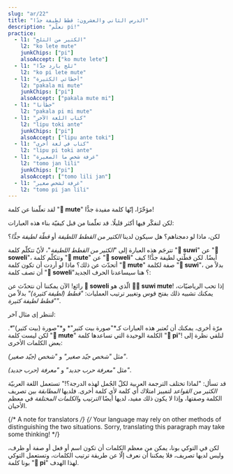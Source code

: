 ```yaml
---
slug: "ar/22"
title: "الدرس الثاني والعشرون: قطط لطيفة جدًا"
description: "تعلّم pi!"
practice:
  - l1: "الكثير من الثلج"
    l2: "ko lete mute"
    junkChips: ["pi"]
    alsoAccept: ["ko mute lete"]
  - l1: "ثلج بارد جدًّا"
    l2: "ko pi lete mute"
  - l1: "أخطائي الكثيرة"
    l2: "pakala mi mute"
    junkChips: ["pi"]
    alsoAccept: ["pakala mute mi"]
  - l1: "خطأنا"
    l2: "pakala pi mi mute"
  - l1: "كتاب اللغة الآخر"
    l2: "lipu toki ante"
    junkChips: ["pi"]
    alsoAccept: ["lipu ante toki"]
  - l1: "كتاب في لغة أخرى"
    l2: "lipu pi toki ante"
  - l1: "غرفة شخص ما الصغيرة"
    l2: "tomo jan lili"
    junkChips: ["pi"]
    alsoAccept: ["tomo lili jan"]
  - l1: "غرفة لشخص صغير"
    l2: "tomo pi jan lili"
---
```



لقد تعلّمنا عن كلمة "**󱤼 mute**" مؤخّرًا، إنّها كلمة مفيدة جدًّا!

لكن لنفكّر فيها أكثر قليلًا. قد تعلّمنا من قبل كيفيّة بناء هذه العبارات:

<List>
  <Word sl="soweli suwi" m="قطّة لطيفة" />
  <Word sl="soweli mute" m="قطط كثيرة" />
  <Word sl="suwi mute" m="لطيفة جدًّا" />
</List>

لكن، ماذا لو دمجناهم؟ هل سيكون لدينا *الكثير من القطط اللطيفة* أو *قطّة لطيفة جدًّا*؟

<List>
  <Word sl="soweli suwi mute" m="الكثير من القطط اللطيفة" />
</List>

تترجَم هذه العبارة إلى "*الكثير من القطط اللطيفة*"، لأنّ تتكلّم كلمة "**󱥦 suwi**" عن "**󱥢 soweli**"، وتتكلّم كلمة "**󱤼 mute**" عن "**󱥢 soweli**" أيضًا.
لكن قطّتي لطيفة جدًّا! كيف أتحدّث عن ذلك؟ ماذا لو أردت أن تكون كلمة "**󱤼 mute**" صفة لكلمة "**󱥦 suwi**"، بدلاً من أن تصف كلمة "**󱥢 soweli**"؟ 
هنا سيساعدنا الحرف الجديد:

<List>
  <Word sl="pi" m="حرف لجمع الصفات" />
  <Word sl="soweli pi suwi mute" m="قطّة لطيفة جدًّا" />
</List>

رائع! الآن يمكننا أن نتحدّث عن **󱥢 soweli** الّذي هو **󱥦󱤼 suwi mute**!
إذا تحب الرياضيّات، يمكنك تشبيه ذلك بفتح قوس وتغيير ترتيب العمليات: *"قطط (لطيفة كثيرة)"* بدلاً من *"قطط لطيفة كثيرة"*.

لننظر إى مثال آخر:

<List>
  <Word sl="sitelen tomo" m="صورة بيت" />
  <Word sl="sitelen mute" m="صُوَر" />
  <Word sl="tomo mute" m="بيوت" />
  <Word sl="sitelen tomo mute" m="صُوَر البيت" />
  <Word sl="sitelen pi tomo mute" m="صورة البيوت" />
</List>

مرّة أخرى، يمكنك أن تُعتبر هذه العبارات كـ*"صورة بيت كثير"* و*"صورة (بيت كثير)"*. 
لكن ليست كلمة "**󱤼 mute**" الكلمة الوحيدة التي تساعدها كلمة "**󱥍 pi**"! لنلقي نظرة إلى بعض الكلمات الأخرى:

<List>
  <Word sl="jan pona" m="شخص جيّد" />
  <Word sl="jan lili" m="شخص صغير" />
  <Word sl="pona lili" m="جيّد قليلاً" />
  <Word sl="jan pona lili" m="شخص صغير جيّد" />
  <Word sl="jan pi pona lili" m="شخص جيّد قليلاً" />
</List>

مثل *"شخص جيّد صغير"* و *"شخص (جيّد صغير)"*.

<List>
  <Word sl="sona utala" m="معرفة الحرب" />
  <Word sl="sona sin" m="معرفة جديدة" />
  <Word sl="utala sin" m="حرب جديد" />
  <Word sl="sona utala sin" m="معرفة حرب جديدة (المعرفة جديدة.)" />
  <Word sl="sona pi utala sin" m="معرفة حرب جديد (الحرب جديد.)" />
</List>

مثل *"معرفة حرب جديد"* و *"معرفة (حرب جديد)"*.

قد تسأل: "لماذا تختلف الترجمة العربية لكلّ الجُمل لهذه الدرجة؟!" تستعمل اللغة العربيّة *الكثير من القواعد* لتمييز امتلاك أي كلمة لأي كلمة أخرى. فلديها *المطابقة* بين تصريف الكلمة وصفتها، وإذا لا يكون ذلك مفيد، لديها أيضًا *الترتيب* و*الكلمات المختلفة* في معظم الأحيان.

{/* A note for translators */}
{/*
  Your language may rely on other methods of distinguishing the two situations.
  Sorry, translating this paragraph may take some thinking!
*/}

لكن في التوكي بونا، يمكن من معظم الكلمات أن تكون اسم أو فعل أو صفة أو ظرف، وليس لديها تصريف، فلا يمكننا أن نعرف إلّا عن طريقة ترتيب الكلمات، وتستعمل التوكي بونا كلمة "**󱥍 pi**" لهذا الهدف.

<Practice exercises={frontmatter.practice} />
